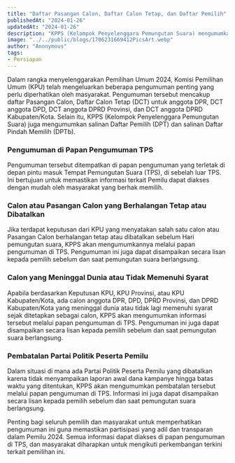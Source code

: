 ```yaml
---
title: "Daftar Pasangan Calon, Daftar Calon Tetap, dan Daftar Pemilih"
publishedAt: "2024-01-26"
updatedAt: "2024-01-26"
description: "KPPS (Kelompok Penyelenggara Pemungutan Suara) mengumumkan salinan Daftar Pemilih (DPT) dan salinan Daftar Pindah Memilih (DPTb)."
image: "../../public/blogs/1706231669412PicsArt.webp"
author: "Anonymous"
tags:
- Persiapan
---
```


Dalam rangka menyelenggarakan Pemilihan Umum 2024, Komisi Pemilihan Umum (KPU) telah mengeluarkan beberapa pengumuman penting yang perlu diperhatikan oleh masyarakat. Pengumuman tersebut mencakup daftar Pasangan Calon, Daftar Calon Tetap (DCT) untuk anggota DPR, DCT anggota DPD, DCT anggota DPRD Provinsi, dan DCT anggota DPRD Kabupaten/Kota. Selain itu, KPPS (Kelompok Penyelenggara Pemungutan Suara) juga mengumumkan salinan Daftar Pemilih (DPT) dan salinan Daftar Pindah Memilih (DPTb).

### Pengumuman di Papan Pengumuman TPS

Pengumuman tersebut ditempatkan di papan pengumuman yang terletak di depan pintu masuk Tempat Pemungutan Suara (TPS), di sebelah luar TPS. Ini bertujuan untuk memastikan informasi terkait Pemilu dapat diakses dengan mudah oleh masyarakat yang berhak memilih.

### Calon atau Pasangan Calon yang Berhalangan Tetap atau Dibatalkan

Jika terdapat keputusan dari KPU yang menyatakan salah satu calon atau Pasangan Calon berhalangan tetap atau dibatalkan sebelum Hari pemungutan suara, KPPS akan mengumumkannya melalui papan pengumuman di TPS. Pengumuman ini juga dapat disampaikan secara lisan kepada pemilih sebelum dan saat pemungutan suara berlangsung.

### Calon yang Meninggal Dunia atau Tidak Memenuhi Syarat

Apabila berdasarkan Keputusan KPU, KPU Provinsi, atau KPU Kabupaten/Kota, ada calon anggota DPR, DPD, DPRD Provinsi, dan DPRD Kabupaten/Kota yang meninggal dunia atau tidak lagi memenuhi syarat sejak ditetapkan sebagai calon, KPPS akan mengumumkan informasi tersebut melalui papan pengumuman di TPS. Pengumuman ini juga dapat disampaikan secara lisan kepada pemilih sebelum dan saat pemungutan suara berlangsung.

### Pembatalan Partai Politik Peserta Pemilu

Dalam situasi di mana ada Partai Politik Peserta Pemilu yang dibatalkan karena tidak menyampaikan laporan awal dana kampanye hingga batas waktu yang ditentukan, KPPS akan mengumumkan pembatalan tersebut melalui papan pengumuman di TPS. Informasi ini juga dapat disampaikan secara lisan kepada pemilih sebelum dan saat pemungutan suara berlangsung.

Penting bagi seluruh pemilih dan masyarakat untuk memperhatikan pengumuman ini guna memastikan partisipasi yang adil dan transparan dalam Pemilu 2024. Semua informasi dapat diakses di papan pengumuman di TPS, dan masyarakat diharapkan untuk mengikuti perkembangan terkini terkait pemilihan ini.